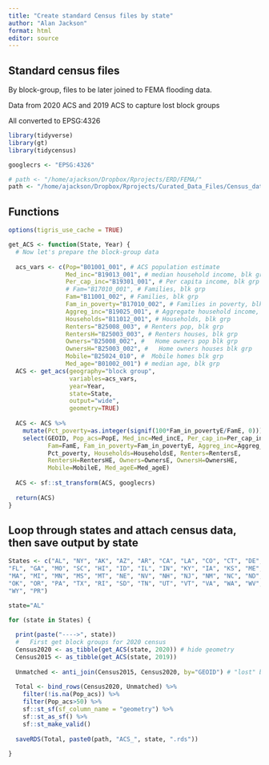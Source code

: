 ```yaml
---
title: "Create standard Census files by state"
author: "Alan Jackson"
format: html
editor: source
---
```


##    Standard census files

By block-group, files to be later joined to FEMA flooding data.

Data from 2020 ACS and 2019 ACS to capture lost block groups

All converted to EPSG:4326



```r

library(tidyverse)
library(gt)
library(tidycensus)

googlecrs <- "EPSG:4326"

# path <- "/home/ajackson/Dropbox/Rprojects/ERD/FEMA/"
path <- "/home/ajackson/Dropbox/Rprojects/Curated_Data_Files/Census_data/Flood/"

```

##    Functions

```r

options(tigris_use_cache = TRUE)

get_ACS <- function(State, Year) {
  # Now let's prepare the block-group data
  
  acs_vars <- c(Pop="B01001_001", # ACS population estimate
                Med_inc="B19013_001", # median household income, blk grp
                Per_cap_inc="B19301_001", # Per capita income, blk grp
                # Fam="B17010_001", # Families, blk grp
                Fam="B11001_002", # Families, blk grp
                Fam_in_poverty="B17010_002", # Families in poverty, blk grp
                Aggreg_inc="B19025_001", # Aggregate household income, blk grp
                Households="B11012_001", # Households, blk grp
                Renters="B25008_003", # Renters pop, blk grp
                RentersH="B25003_003", # Renters houses, blk grp
                Owners="B25008_002", #   Home owners pop blk grp
                OwnersH="B25003_002", #   Home owners houses blk grp
                Mobile="B25024_010", #  Mobile homes blk grp
                Med_age="B01002_001") # median age, blk grp
  ACS <- get_acs(geography="block group",
                 variables=acs_vars,
                 year=Year,
                 state=State,
                 output="wide",
                 geometry=TRUE)
  
  ACS <- ACS %>% 
    mutate(Pct_poverty=as.integer(signif(100*Fam_in_povertyE/FamE, 0))) %>% 
    select(GEOID, Pop_acs=PopE, Med_inc=Med_incE, Per_cap_in=Per_cap_incE,
           Fam=FamE, Fam_in_poverty=Fam_in_povertyE, Aggreg_inc=Aggreg_incE,
           Pct_poverty, Households=HouseholdsE, Renters=RentersE, 
           RentersH=RentersHE, Owners=OwnersE, OwnersH=OwnersHE, 
           Mobile=MobileE, Med_ageE=Med_ageE)
  
  ACS <- sf::st_transform(ACS, googlecrs)  
  
  return(ACS)
}

```

##    Loop through states and attach census data, then save output by state

```r

States <- c("AL", "NY", "AK", "AZ", "AR", "CA", "LA", "CO", "CT", "DE", "DC",
"FL", "GA", "MO", "SC", "HI", "ID", "IL", "IN", "KY", "IA", "KS", "ME", "MD",
"MA", "MI", "MN", "MS", "MT", "NE", "NV", "NH", "NJ", "NM", "NC", "ND", "OH",
"OK", "OR", "PA", "TX", "RI", "SD", "TN", "UT", "VT", "VA", "WA", "WV", "WI",
"WY", "PR")

state="AL"

for (state in States) {
  
  print(paste("---->", state))
  #   First get block groups for 2020 census  
  Census2020 <- as_tibble(get_ACS(state, 2020)) # hide geometry
  Census2015 <- as_tibble(get_ACS(state, 2019))
  
  Unmatched <- anti_join(Census2015, Census2020, by="GEOID") # "lost" blk grps
  
  Total <- bind_rows(Census2020, Unmatched) %>% 
    filter(!is.na(Pop_acs)) %>% 
    filter(Pop_acs>50) %>% 
    sf::st_sf(sf_column_name = "geometry") %>% 
    sf::st_as_sf() %>% 
    sf::st_make_valid()
  
  saveRDS(Total, paste0(path, "ACS_", state, ".rds"))
  
}


  
```
